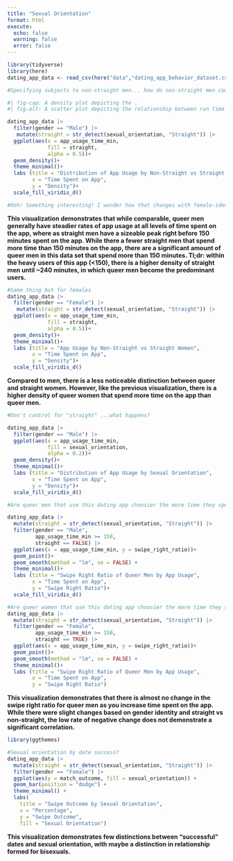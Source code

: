 ```yaml
---
title: "Sexual Orientation"
format: html
execute: 
  echo: false
  warning: false
  error: false
---
```


```r
library(tidyverse)
library(here)
dating_app_data <- read_csv(here("data","dating_app_behavior_dataset.csv"))
```

```r
#Specifying subjects to non-straight men... how do non-straight men compare against straight men in terms of app-usage?

#| fig-cap: A density plot depicting the . 
#| fig-alt: A scatter plot depicting the relationship between run time and audience ratings of popular Pixar films.

dating_app_data |>
  filter(gender == "Male") |>
   mutate(straight = str_detect(sexual_orientation, "Straight")) |>
  ggplot(aes(x = app_usage_time_min,
             fill = straight,
             alpha = 0.5))+
  geom_density()+
  theme_minimal()+ 
  labs (title = "Distribution of App Usage by Non-Straight vs Straight Men", 
        x = "Time Spent on App", 
        y = "Density")+ 
  scale_fill_viridis_d()    

#Ooh! Something interesting! I wonder how that changes with female-identifying folks...
```

**This visualization demonstrates that while comparable, queer men generally have steadier rates of app usage at all levels of time spent on the app, where as straight men have a sizeable peak right before 150 minutes spent on the app. While there a fewer straight men that spend more time than 150 minutes on the app, there are a significant amount of queer men in this data set that spend more than 150 minutes. Tl;dr: within the heavy users of this app (<150), there is a higher density of straight men until ~240 minutes, in which queer men become the predominant users.**

```r
#Same thing but for females
dating_app_data |>
  filter(gender == "Female") |>
   mutate(straight = str_detect(sexual_orientation, "Straight")) |>
  ggplot(aes(x = app_usage_time_min,
             fill = straight,
             alpha = 0.5))+
  geom_density()+
  theme_minimal()+ 
  labs (title = "App Usage by Non-Straight vs Straight Women", 
        x = "Time Spent on App", 
        y = "Density")+ 
  scale_fill_viridis_d()    
```

**Compared to men, there is a less noticeable distinction between queer and straight women. However, like the previous visualization, there is a higher density of queer women that spend more time on the app than queer men.**

```r
#Don't control for "straight" ...what happens?

dating_app_data |>
  filter(gender == "Male") |>
  ggplot(aes(x = app_usage_time_min,
             fill = sexual_orientation,
             alpha = 0.2))+
  geom_density()+
  theme_minimal()+ 
  labs (title = "Distribution of App Usage by Sexual Orientation", 
        x = "Time Spent on App", 
        y = "Density")+ 
  scale_fill_viridis_d()    
```


```r
#Are queer men that use this dating app choosier the more time they spend on the app?

dating_app_data |>
  mutate(straight = str_detect(sexual_orientation, "Straight")) |>
  filter(gender == "Male", 
         app_usage_time_min >= 150,
         straight == FALSE) |>
  ggplot(aes(x = app_usage_time_min, y = swipe_right_ratio))+
  geom_point()+
  geom_smooth(method = "lm", se = FALSE) +
  theme_minimal()+ 
  labs (title = "Swipe Right Ratio of Queer Men by App Usage", 
        x = "Time Spent on App", 
        y = "Swipe Right Ratio")+ 
  scale_fill_viridis_d()    
```


```r
#Are queer women that use this dating app choosier the more time they spend on the app?
dating_app_data |>
  mutate(straight = str_detect(sexual_orientation, "Straight")) |>
  filter(gender == "Female", 
         app_usage_time_min >= 150,
         straight == TRUE) |>
  ggplot(aes(x = app_usage_time_min, y = swipe_right_ratio))+
  geom_point()+
  geom_smooth(method = "lm", se = FALSE) +
  theme_minimal()+ 
  labs (title = "Swipe Right Ratio of Queer Men by App Usage", 
        x = "Time Spent on App", 
        y = "Swipe Right Ratio")
```


**This visualization demonstrates that there is almost no change in the swipe right ratio for queer men as you increase time spent on the app. While there were slight changes based on gender identity and straight vs non-straight, the low rate of negative change does not demonstrate a significant correlation.**

```r
library(ggthemes)
```

```r
#Sexual orientation by date success?
dating_app_data |>
  mutate(straight = str_detect(sexual_orientation, "Straight")) |>
  filter(gender == "Female") |>
  ggplot(aes(y = match_outcome, fill = sexual_orientation)) +
  geom_bar(position = "dodge") +
  theme_minimal() +
  labs(
    title = "Swipe Outcome by Sexual Orientation", 
    x = "Percentage", 
    y = "Swipe Outcome", 
    fill = "Sexual Orientation") 
```

**This visualization demonstrates few distinctions between "successful" dates and sexual orientation, with maybe a distinction in relationship formed for bisexuals.**
